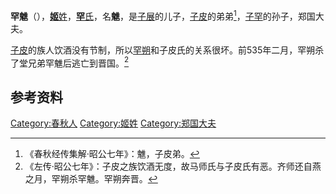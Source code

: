 {{Infobox 先秦人物
|名称= 罕魋
|图像=
|图说=
|姓=[[姬姓|姬]]
|氏=[[罕氏|罕]]
|名=魋
|字=
|别名=
|别字=
|谥号=
|时代=春秋时期
|国家=
|身份=郑国大夫
|出生=
|逝世=前535年
|在位=
|父=[[子展|子展]]
|母=
|正妻=
|妾=
|子女=
|太子=
}}
'''罕魋'''（{{bd|？||前535年||}}），[[姬姓|'''姬'''姓]]，[[罕氏|'''罕'''氏]]，名'''魋'''，是[[子展|子展]]的儿子，[[子皮|子皮]]的弟弟<ref>《春秋经传集解·昭公七年》：魋，子皮弟。</ref>，[[子罕_(郑国)|子罕]]的孙子，郑国大夫。

[[子皮|子皮]]的族人饮酒没有节制，所以[[罕朔|罕朔]]和子皮氏的关系很坏。前535年二月，罕朔杀了堂兄弟罕魋后逃亡到晋国。<ref>《左传·昭公七年》：子皮之族饮酒无度，故马师氏与子皮氏有恶。齐师还自燕之月，罕朔杀罕魋。罕朔奔晋。</ref>

== 参考资料 ==
{{reflist}}

[[Category:春秋人|Category:春秋人]]
[[Category:姬姓|Category:姬姓]]
[[Category:郑国大夫|Category:郑国大夫]]